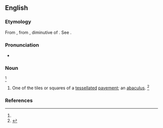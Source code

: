==English==

===Etymology===
From {{der|en|NL.|-}}, from {{der|en|grc|ἀβακίσκος||a coloured stone for laying mosaic}}, diminutive of {{m|grc|ἄβαξ||board}}. See {{m|en|abacus}}.

===Pronunciation===
* {{a|GenAm}} {{IPA|en|/ˌæb.əˈsɪs.kəs/|/ˌæb.əˈsɪs.kɪs/}}

===Noun===
{{en-noun|abacisci|abaciscuses}}<ref name=SOED/>

# {{lb|en|archaic}} One of the tiles or squares of a [[tessellated]] [[pavement]]; an [[abaculus]]. {{defdate|First attested in the mid 18<sup>th</sup> century.}}<ref name=SOED>{{R:SOED5|page=2}}</ref>

===References===
<references/>